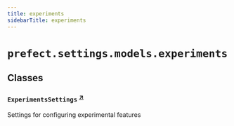 ```yaml
---
title: experiments
sidebarTitle: experiments
---
```


# `prefect.settings.models.experiments`

## Classes

### `ExperimentsSettings` <sup><a href="https://github.com/PrefectHQ/prefect/blob/main/src/prefect/settings/models/experiments.py#L11" target="_blank">↗</a></sup>


Settings for configuring experimental features

